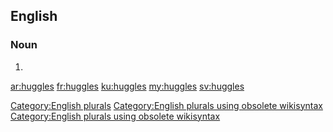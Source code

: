 ==English==

===Noun===
{{head|en}}

# {{plural of|huggle}}

[[Category:English plurals]][[Category:English plurals using obsolete wikisyntax]][[Category:English plurals using obsolete wikisyntax]]

[[ar:huggles]]
[[fr:huggles]]
[[ku:huggles]]
[[my:huggles]]
[[sv:huggles]]